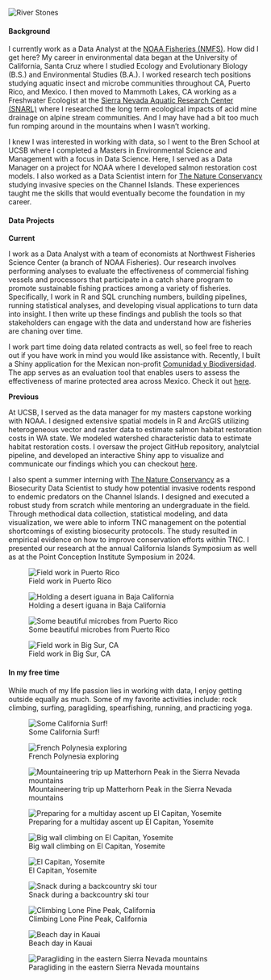 <!-- Image banner at top -->

<img src="images/stones2.png" alt="River    Stones" class="banner-image-two"/>

::: gray-placeholder-two
:::

<h4>Background</h4>

I currently work as a Data Analyst at the [NOAA Fisheries (NMFS)](https://www.fisheries.noaa.gov/). How did I get here? My career in environmental data began at the University of California, Santa Cruz where I studied Ecology and Evolutionary Biology (B.S.) and Environmental Studies (B.A.). I worked research tech positions studying aquatic insect and microbe communities throughout CA, Puerto Rico, and Mexico. I then moved to Mammoth Lakes, CA working as a Freshwater Ecologist at the [Sierra Nevada Aquatic Research Center (SNARL)](https://vesr.nrs.ucsb.edu/about) where I researched the long term ecological impacts of acid mine drainage on alpine stream communities. And I may have had a bit too much fun romping around in the mountains when I wasn't working.

I knew I was interested in working with data, so I went to the Bren School at UCSB where I completed a Masters in Environmental Science and Management with a focus in Data Science. Here, I served as a Data Manager on a project for NOAA where I developed salmon restoration cost models. I also worked as a Data Scientist intern for [The Nature Conservancy](https://www.nature.org/en-us/) studying invasive species on the Channel Islands. These experiences taught me the skills that would eventually become the foundation in my career.

<h4>Data Projects</h4>

**Current**

I work as a Data Analyst with a team of economists at Northwest Fisheries Science Center (a branch of NOAA Fisheries). Our research involves performing analyses to evaluate the effectiveness of commercial fishing vessels and processors that participate in a catch share program to promote sustainable fishing practices among a variety of fisheries. Specifically, I work in R and SQL crunching numbers, building pipelines, running statistical analyses, and developing visual applications to turn data into insight. I then write up these findings and publish the tools so that stakeholders can engage with the data and understand how are fisheries are chaning over time.   

I work part time doing data related contracts as well, so feel free to reach out if you have work in mind you would like assistance with. Recently, I built a Shiny application for the Mexican non-profit [Comunidad y Biodiversidad](https://cobi.org.mx/en/). The app serves as an evaluation tool that enables users to assess the effectiveness of marine protected area across Mexico. Check it out [here](https://innovacionazul.shinyapps.io/fish_refuge_app/). 

**Previous**

At UCSB, I served as the data manager for my masters capstone working with NOAA. I designed extensive spatial models in R and ArcGIS utilizing heterogeneous vector and raster data to estimate salmon habitat restoration costs in WA state. We modeled watershed characteristic data to estimate habitat restoration costs. I oversaw the project GitHub repository, analytcial pipeline, and developed an interactive Shiny app to visualize and communicate our findings which you can checkout [here](https://ramhunte.shinyapps.io/noaa_shiny/).

I also spent a summer interning with [The Nature Conservancy](https://www.nature.org/en-us/) as a Biosecurity Data Scientist to study how potential invasive rodents respond to endemic predators on the Channel Islands. I designed and executed a robust study from scratch while mentoring an undergraduate in the field. Through methodical data collection, statistical modeling, and data visualization, we were able to inform TNC management on the potential shortcomings of existing biosecurity protocols. The study resulted in empirical evidence on how to improve conservation efforts within TNC. I presented our research at the annual California Islands Symposium as well as at the Point Conception Institute Symposium in 2024.

::: {layout-ncol="2"}
![Field work in Puerto Rico](images/pr.jpg){.rounded-hover}

![Holding a desert iguana in Baja California](images/liz.jpeg){.rounded-hover}

![Some beautiful microbes from Puerto Rico](images/microbes.jpg){.rounded-hover}

![Field work in Big Sur, CA](images/big_sur.jpg){.rounded-hover}
:::


<h4>In my free time</h4>

While much of my life passion lies in working with data, I enjoy getting outside equally as much. Some of my favorite activities include: rock climbing, surfing, paragliding, spearfishing, running, and practicing yoga.

::: {layout-ncol="2"}
![Some California Surf!](images/surf.JPG){.rounded-hover}

![French Polynesia exploring](images/raiatea.jpeg){.rounded-hover}

![Mountaineering trip up Matterhorn Peak in the Sierra Nevada mountains](images/backpack.jpg){.rounded-hover}

![Preparing for a multiday ascent up El Capitan, Yosemite](images/el_cap.jpg){.rounded-hover}

![Big wall climbing on El Capitan, Yosemite](images/zod.jpg){.rounded-hover}

![El Capitan, Yosemite](images/nose.jpeg){.rounded-hover}

![Snack during a backcountry ski tour](images/touring.jpeg){.rounded-hover}

![Climbing Lone Pine Peak, California](images/lpp.jpg){.rounded-hover}

![Beach day in Kauai](images/beach.jpg){.rounded-hover}

![Paragliding in the eastern Sierra Nevada mountains](images/glide.jpg){.rounded-hover}
:::
